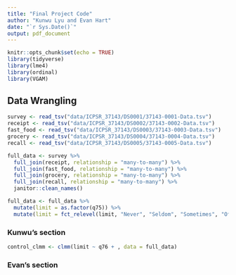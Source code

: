```yaml
---
title: "Final Project Code"
author: "Kunwu Lyu and Evan Hart"
date: "`r Sys.Date()`"
output: pdf_document
---
```


```r
knitr::opts_chunk$set(echo = TRUE)
library(tidyverse)
library(lme4)
library(ordinal)
library(VGAM)
```

## Data Wrangling

```r
survey <- read_tsv("data/ICPSR_37143/DS0001/37143-0001-Data.tsv")
receipt <- read_tsv("data/ICPSR_37143/DS0002/37143-0002-Data.tsv")
fast_food <- read_tsv("data/ICPSR_37143/DS0003/37143-0003-Data.tsv")
grocery <- read_tsv("data/ICPSR_37143/DS0004/37143-0004-Data.tsv")
recall <- read_tsv("data/ICPSR_37143/DS0005/37143-0005-Data.tsv")

full_data <- survey %>%
  full_join(receipt, relationship = "many-to-many") %>%  
  full_join(fast_food, relationship = "many-to-many") %>%
  full_join(grocery, relationship = "many-to-many") %>%
  full_join(recall, relationship = "many-to-many") %>% 
  janitor::clean_names()

full_data <- full_data %>% 
  mutate(limit = as.factor(q75)) %>% 
  mutate(limit = fct_relevel(limit, "Never", "Seldom", "Sometimes", "Often", "Always"))
```


### Kunwu's section

```r
control_clmm <- clmm(limit ~ q76 + , data = full_data)
```





### Evan's section


